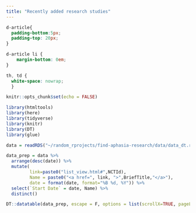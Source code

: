```yaml
---
title: "Recently added research studies"
---
```


<link href="https://fonts.googleapis.com/icon?family=Material+Icons" rel="stylesheet">
      
```css
d-article{
  padding-bottom:5px;
  padding-top: 20px;
}

d-article li {
    margin-bottom: 0em;
}

th, td {
  white-space: nowrap; 
  }
```


```r

knitr::opts_chunk$set(echo = FALSE)

library(htmltools)
library(here)
library(tidyverse)
library(knitr)
library(DT)
library(glue)

data = readRDS("~/random_rprojects/find-aphasia-research/data/data_dt.rds") 

data_prep = data %>%
  arrange(desc(date)) %>%
  mutate(
         link=paste0("list_view.html#",NCTId),
         Name = paste0("<a href=", link, ">",BriefTitle,"</a>"),
         date = format(date, format="%B %d, %Y")) %>%
  select(`Start Date` = date, Name) %>%
  distinct()

```


```r
DT::datatable(data_prep, escape = F, options = list(scrollX=TRUE, pageLength=5), rownames = FALSE)
```



    
    